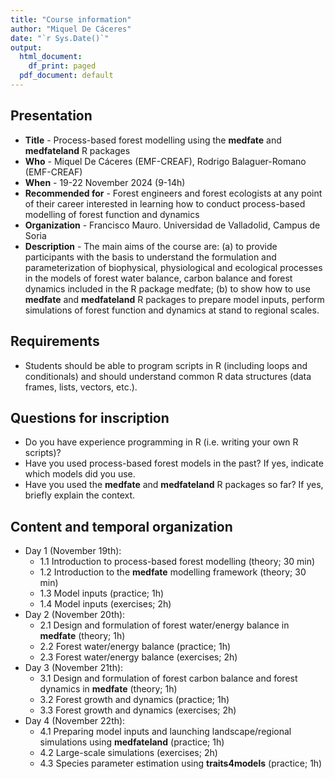 ```yaml
---
title: "Course information"
author: "Miquel De Cáceres"
date: "`r Sys.Date()`"
output:
  html_document:
    df_print: paged
  pdf_document: default
---
```


## Presentation

+ **Title** - Process-based forest modelling using the **medfate** and **medfateland** R packages
+ **Who** - Miquel De Cáceres (EMF-CREAF), Rodrigo Balaguer-Romano (EMF-CREAF)
+ **When** - 19-22 November 2024 (9-14h)
+ **Recommended for** - Forest engineers and forest ecologists at any point of their career interested in learning how to conduct process-based modelling of forest function and dynamics 
+ **Organization** - Francisco Mauro. Universidad de Valladolid, Campus de Soria
+ **Description** - The main aims of the course are: (a) to provide participants with the basis to understand the formulation and parameterization of biophysical, physiological and ecological processes in the models of forest water balance, carbon balance and forest dynamics included in the R package medfate; (b) to show how to use  **medfate** and **medfateland** R packages to prepare model inputs, perform simulations of forest function and dynamics at stand to regional scales.

## Requirements

 + Students should be able to program scripts in R (including loops and conditionals) and should understand common R data structures (data frames, lists, vectors, etc.).

## Questions for inscription

 + Do you have experience programming in R (i.e. writing your own R scripts)?
 + Have you used process-based forest models in the past? If yes, indicate which models did you use.
 + Have you used the **medfate** and **medfateland** R packages so far? If yes, briefly explain the context.
   
## Content and temporal organization

+ Day 1 (November 19th): 
  - 1.1 Introduction to process-based forest modelling (theory; 30 min)
  - 1.2 Introduction to the **medfate** modelling framework (theory; 30 min)
  - 1.3 Model inputs (practice; 1h)
  - 1.4 Model inputs (exercises; 2h)
+ Day 2 (November 20th):
  - 2.1 Design and formulation of forest water/energy balance in **medfate** (theory; 1h)
  - 2.2 Forest water/energy balance (practice; 1h)
  - 2.3 Forest water/energy balance (exercises; 2h)
+ Day 3 (November 21th):
  - 3.1 Design and formulation of forest carbon balance and forest dynamics in **medfate** (theory; 1h)
  - 3.2 Forest growth and dynamics (practice; 1h)
  - 3.3 Forest growth and dynamics (exercises; 2h)
+ Day 4 (November 22th):
  - 4.1 Preparing model inputs and launching landscape/regional simulations using **medfateland** (practice; 1h)
  - 4.2 Large-scale simulations (exercises; 2h)
  - 4.3 Species parameter estimation using **traits4models** (practice; 1h)
